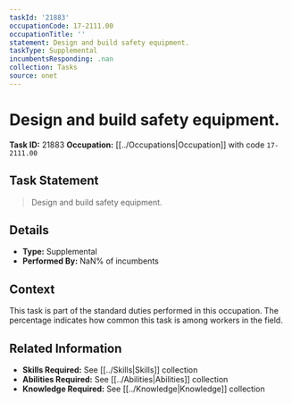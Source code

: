 ```yaml
---
taskId: '21883'
occupationCode: 17-2111.00
occupationTitle: ''
statement: Design and build safety equipment.
taskType: Supplemental
incumbentsResponding: .nan
collection: Tasks
source: onet
---
```

# Design and build safety equipment.

**Task ID:** 21883
**Occupation:** [[../Occupations|Occupation]] with code `17-2111.00`

## Task Statement

> Design and build safety equipment.

## Details

- **Type:** Supplemental
- **Performed By:** NaN% of incumbents

## Context

This task is part of the standard duties performed in this occupation. The percentage indicates how common this task is among workers in the field.

## Related Information

- **Skills Required:** See [[../Skills|Skills]] collection
- **Abilities Required:** See [[../Abilities|Abilities]] collection
- **Knowledge Required:** See [[../Knowledge|Knowledge]] collection
